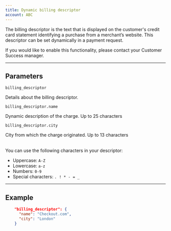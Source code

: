 ```yaml
---
title: Dynamic billing descriptor
account: ABC
---
```


The billing descriptor is the text that is displayed on the customer's credit card statement identifying a purchase from a merchant’s website. This descriptor can be set dynamically in a payment request.

<TipBox variant="info">

If you would like to enable this functionality, please contact your Customer Success manager.

</TipBox>

---

## Parameters

<Table>
<TableHead headers={['Field name', 'Description']} />
<TableBody>
<TableRow>
<TableCell>

`billing_descriptor`

<StatusTag type="optional" />
<TypeTag type="object" />
</TableCell>
<TableCell>

Details about the billing descriptor.

</TableCell>
</TableRow>
<TableRow>
<TableCell>

`billing_descriptor.name`

<StatusTag type="required" />
<TypeTag type="string" />
</TableCell>
<TableCell>

Dynamic description of the charge. Up to 25 characters

</TableCell>
</TableRow>
<TableRow>
<TableCell>

`billing_descriptor.city`

<StatusTag type="required" />
<TypeTag type="string" />
</TableCell>
<TableCell>

City from which the charge originated. Up to 13 characters

</TableCell>
</TableRow>
</TableBody>
</Table>

<TipBox>

You can use the following characters in your descriptor:

*   Uppercase: `A-Z`
*   Lowercase: `a-z`
*   Numbers: `0-9`
*   Special characters: `. ! * - = _`

</TipBox>

---

## Example

```json
    "billing_descriptor": {
      "name": "Checkout.com",
      "city": "London"
    }
```




